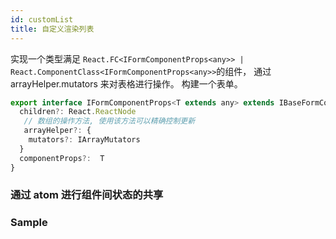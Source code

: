 ```yaml
---
id: customList
title: 自定义渲染列表
---
```



实现一个类型满足 `React.FC<IFormComponentProps<any>> | React.ComponentClass<IFormComponentProps<any>>`的组件，
通过 arrayHelper.mutators 来对表格进行操作。
构建一个表单。

```jsx
export interface IFormComponentProps<T extends any> extends IBaseFormComponentProps {
  children?: React.ReactNode
   // 数组的操作方法, 使用该方法可以精确控制更新
   arrayHelper?: {
    mutators?: IArrayMutators
  }
  componentProps?:  T
}
```

### 通过 atom 进行组件间状态的共享

### Sample

<ExampleCustomizer code={AtomSource} example={Atom} />

